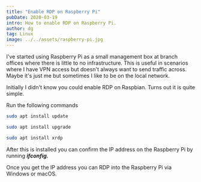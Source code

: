 ```yaml
---
title: "Enable RDP on Raspberry Pi"
pubDate: 2020-03-19
intro: How to enable RDP on Raspberry Pi.
author: dg
tag: Linux
image: ../../assets/raspberry-pi.jpg
---
```

I've started using Raspberry Pi as a small management box at branch offices where there is little to no infrastructure. This is useful in scenarios where I have VPN access but doesn't always want to send traffic across. Maybe it's just me but sometimes I like to be on the local network.

Initially I didn't know you could enable RDP on Raspbian. Turns out it is quite simple.

Run the following commands

```bash
sudo apt install update

sudo apt install upgrade

sudo apt install xrdp
```

After this is installed you can confirm the IP address on the Raspberry Pi by running ***ifconfig.***

Once you get the IP address you can RDP into the Raspberry Pi via Windows or macOS.